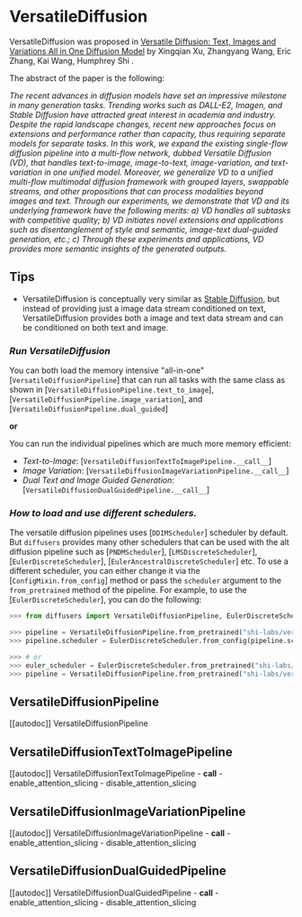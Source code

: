 <!--Copyright 2022 The HuggingFace Team. All rights reserved.

Licensed under the Apache License, Version 2.0 (the "License"); you may not use this file except in compliance with
the License. You may obtain a copy of the License at

http://www.apache.org/licenses/LICENSE-2.0

Unless required by applicable law or agreed to in writing, software distributed under the License is distributed on
an "AS IS" BASIS, WITHOUT WARRANTIES OR CONDITIONS OF ANY KIND, either express or implied. See the License for the
specific language governing permissions and limitations under the License.
-->

# VersatileDiffusion

VersatileDiffusion was proposed in [Versatile Diffusion: Text, Images and Variations All in One Diffusion Model](https://arxiv.org/abs/2211.08332) by Xingqian Xu, Zhangyang Wang, Eric Zhang, Kai Wang, Humphrey Shi .

The abstract of the paper is the following:

*The recent advances in diffusion models have set an impressive milestone in many generation tasks. Trending works such as DALL-E2, Imagen, and Stable Diffusion have attracted great interest in academia and industry. Despite the rapid landscape changes, recent new approaches focus on extensions and performance rather than capacity, thus requiring separate models for separate tasks. In this work, we expand the existing single-flow diffusion pipeline into a multi-flow network, dubbed Versatile Diffusion (VD), that handles text-to-image, image-to-text, image-variation, and text-variation in one unified model. Moreover, we generalize VD to a unified multi-flow multimodal diffusion framework with grouped layers, swappable streams, and other propositions that can process modalities beyond images and text. Through our experiments, we demonstrate that VD and its underlying framework have the following merits: a) VD handles all subtasks with competitive quality; b) VD initiates novel extensions and applications such as disentanglement of style and semantic, image-text dual-guided generation, etc.; c) Through these experiments and applications, VD provides more semantic insights of the generated outputs.*

## Tips

- VersatileDiffusion is conceptually very similar as [Stable Diffusion](./api/pipelines/stable_diffusion),  but instead of providing just a image data stream conditioned on text, VersatileDiffusion provides both a image and text data stream and can be conditioned on both text and image.

### *Run VersatileDiffusion*

You can both load the memory intensive "all-in-one" [`VersatileDiffusionPipeline`] that can run all tasks 
with the same class as shown in [`VersatileDiffusionPipeline.text_to_image`], [`VersatileDiffusionPipeline.image_variation`], and [`VersatileDiffusionPipeline.dual_guided`]

**or**

You can run the individual pipelines which are much more memory efficient:

- *Text-to-Image*: [`VersatileDiffusionTextToImagePipeline.__call__`]
- *Image Variation*: [`VersatileDiffusionImageVariationPipeline.__call__`]
- *Dual Text and Image Guided Generation*: [`VersatileDiffusionDualGuidedPipeline.__call__`]

### *How to load and use different schedulers.*

The versatile diffusion pipelines uses [`DDIMScheduler`] scheduler by default. But `diffusers` provides many other schedulers that can be used with the alt diffusion pipeline such as [`PNDMScheduler`], [`LMSDiscreteScheduler`], [`EulerDiscreteScheduler`], [`EulerAncestralDiscreteScheduler`] etc.
To use a different scheduler, you can either change it via the [`ConfigMixin.from_config`] method or pass the `scheduler` argument to the `from_pretrained` method of the pipeline. For example, to use the [`EulerDiscreteScheduler`], you can do the following:

```python
>>> from diffusers import VersatileDiffusionPipeline, EulerDiscreteScheduler

>>> pipeline = VersatileDiffusionPipeline.from_pretrained("shi-labs/versatile-diffusion")
>>> pipeline.scheduler = EulerDiscreteScheduler.from_config(pipeline.scheduler.config)

>>> # or
>>> euler_scheduler = EulerDiscreteScheduler.from_pretrained("shi-labs/versatile-diffusion", subfolder="scheduler")
>>> pipeline = VersatileDiffusionPipeline.from_pretrained("shi-labs/versatile-diffusion", scheduler=euler_scheduler)
```

## VersatileDiffusionPipeline
[[autodoc]] VersatileDiffusionPipeline

## VersatileDiffusionTextToImagePipeline
[[autodoc]] VersatileDiffusionTextToImagePipeline
	- __call__
	- enable_attention_slicing
	- disable_attention_slicing

## VersatileDiffusionImageVariationPipeline
[[autodoc]] VersatileDiffusionImageVariationPipeline
	- __call__
	- enable_attention_slicing
	- disable_attention_slicing

## VersatileDiffusionDualGuidedPipeline
[[autodoc]] VersatileDiffusionDualGuidedPipeline
	- __call__
	- enable_attention_slicing
	- disable_attention_slicing
